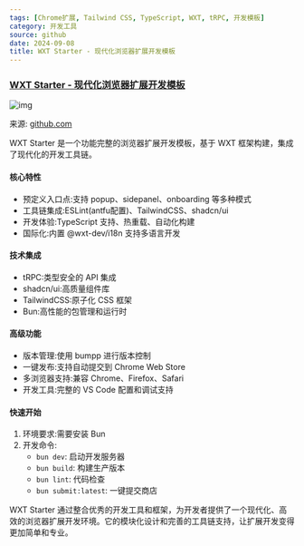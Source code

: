```yaml
---
tags: [Chrome扩展, Tailwind CSS, TypeScript, WXT, tRPC, 开发模板]
category: 开发工具
source: github
date: 2024-09-08
title: WXT Starter - 现代化浏览器扩展开发模板
---
```


### [WXT Starter - 现代化浏览器扩展开发模板](https://github.com/mefengl/wxt-starter)

![img](https://img.mengpeng.tech/i/2024/12/04/674fee6785bec.webp)

来源: [github.com](https://github.com/mefengl/wxt-starter)

WXT Starter 是一个功能完整的浏览器扩展开发模板，基于 WXT 框架构建，集成了现代化的开发工具链。

#### 核心特性
- 预定义入口点:支持 popup、sidepanel、onboarding 等多种模式
- 工具链集成:ESLint(antfu配置)、TailwindCSS、shadcn/ui
- 开发体验:TypeScript 支持、热重载、自动化构建
- 国际化:内置 @wxt-dev/i18n 支持多语言开发

#### 技术集成
- tRPC:类型安全的 API 集成
- shadcn/ui:高质量组件库
- TailwindCSS:原子化 CSS 框架
- Bun:高性能的包管理和运行时

#### 高级功能
- 版本管理:使用 bumpp 进行版本控制
- 一键发布:支持自动提交到 Chrome Web Store
- 多浏览器支持:兼容 Chrome、Firefox、Safari
- 开发工具:完整的 VS Code 配置和调试支持

#### 快速开始
1. 环境要求:需要安装 Bun
2. 开发命令:
   - `bun dev`: 启动开发服务器
   - `bun build`: 构建生产版本
   - `bun lint`: 代码检查
   - `bun submit:latest`: 一键提交商店

WXT Starter 通过整合优秀的开发工具和框架，为开发者提供了一个现代化、高效的浏览器扩展开发环境。它的模块化设计和完善的工具链支持，让扩展开发变得更加简单和专业。